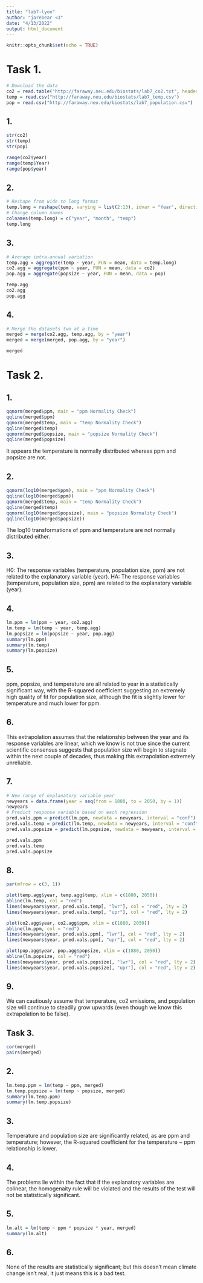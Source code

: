 ```yaml
---
title: "lab7-lyon"
author: "jarebear <3"
date: "4/13/2022"
output: html_document
---
```


```r
knitr::opts_chunk$set(echo = TRUE)
```

# Task 1.
```r
# Download the data
co2 = read.table("http://faraway.neu.edu/biostats/lab7_co2.txt", header=TRUE)
temp = read.csv("http://faraway.neu.edu/biostats/lab7_temp.csv")
pop = read.csv("http://faraway.neu.edu/biostats/lab7_population.csv")
```

## 1.
```r
str(co2)
str(temp)
str(pop)

range(co2$year)
range(temp$Year)
range(pop$year)
```

## 2.
```r
# Reshape from wide to long format
temp.long = reshape(temp, varying = list(2:13), idvar = "Year", direction = "long")
# Change column names
colnames(temp.long) = c("year", "month", "temp")
temp.long
```

## 3.
```r
# Average intra-annual variation
temp.agg = aggregate(temp ~ year, FUN = mean, data = temp.long)
co2.agg = aggregate(ppm ~ year, FUN = mean, data = co2)
pop.agg = aggregate(popsize ~ year, FUN = mean, data = pop)

temp.agg
co2.agg
pop.agg
```

## 4.
```r
# Merge the datasets two at a time
merged = merge(co2.agg, temp.agg, by = "year")
merged = merge(merged, pop.agg, by = "year")

merged
```

# Task 2.
## 1.
```r
qqnorm(merged$ppm, main = "ppm Normality Check")
qqline(merged$ppm)
qqnorm(merged$temp, main = "temp Normality Check")
qqline(merged$temp)
qqnorm(merged$popsize, main = "popsize Normality Check")
qqline(merged$popsize)
```

It appears the temperature is normally distributed whereas ppm and popsize are not.

## 2.
```r
qqnorm(log10(merged$ppm), main = "ppm Normality Check")
qqline(log10(merged$ppm))
qqnorm(merged$temp, main = "temp Normality Check")
qqline(merged$temp)
qqnorm(log10(merged$popsize), main = "popsize Normality Check")
qqline(log10(merged$popsize))
```

The log10 transformations of ppm and temperature are not normally distributed either.

## 3.
H0: The response variables (temperature, population size, ppm) are not related to the explanatory variable (year).
HA: The response variables (temperature, population size, ppm) are related to the explanatory variable (year).

## 4.
```r
lm.ppm = lm(ppm ~ year, co2.agg)
lm.temp = lm(temp ~ year, temp.agg)
lm.popsize = lm(popsize ~ year, pop.agg)
summary(lm.ppm)
summary(lm.temp)
summary(lm.popsize)
```

## 5.
ppm, popsize, and temperature are all related to year in a statistically significant way, with the R-squared coefficient suggesting an extremely high quality of fit for population size, although the fit is slightly lower for temperature and much lower for ppm.

## 6.
This extrapolation assumes that the relationship between the year and its response variables are linear, which we know is not true since the current scientific consensus suggests that population size will begin to stagnate within the next couple of decades, thus making this extrapolation extremely unreliable.

## 7.
```r
# New range of explanatory variable year
newyears = data.frame(year = seq(from = 1880, to = 2050, by = 1))
newyears 
# Predict response variable based on each regression
pred.vals.ppm = predict(lm.ppm, newdata = newyears, interval = "conf")
pred.vals.temp = predict(lm.temp, newdata = newyears, interval = "conf")
pred.vals.popsize = predict(lm.popsize, newdata = newyears, interval = "conf")

pred.vals.ppm
pred.vals.temp
pred.vals.popsize
```

## 8.
```r
par(mfrow = c(3, 1))

plot(temp.agg$year, temp.agg$temp, xlim = c(1880, 2050))
abline(lm.temp, col = "red")
lines(newyears$year, pred.vals.temp[, "lwr"], col = "red", lty = 2)
lines(newyears$year, pred.vals.temp[, "upr"], col = "red", lty = 2)

plot(co2.agg$year, co2.agg$ppm, xlim = c(1880, 2050))
abline(lm.ppm, col = "red")
lines(newyears$year, pred.vals.ppm[, "lwr"], col = "red", lty = 2)
lines(newyears$year, pred.vals.ppm[, "upr"], col = "red", lty = 2)

plot(pop.agg$year, pop.agg$popsize, xlim = c(1880, 2050))
abline(lm.popsize, col = "red")
lines(newyears$year, pred.vals.popsize[, "lwr"], col = "red", lty = 2)
lines(newyears$year, pred.vals.popsize[, "upr"], col = "red", lty = 2)
```

## 9.
We can cautiously assume that temperature, co2 emissions, and population size will continue to steadily grow upwards (even though we know this extrapolation to be false).

## Task 3.
```r
cor(merged)
pairs(merged)
```

## 2.
```r
lm.temp.ppm = lm(temp ~ ppm, merged)
lm.temp.popsize = lm(temp ~ popsize, merged)
summary(lm.temp.ppm)
summary(lm.temp.popsize)
```

## 3.
Temperature and population size are significantly related, as are ppm and temperature; however, the R-squared coefficient for the temperature ~ ppm relationship is lower.

## 4.
The problems lie within the fact that if the explanatory variables are colinear, the homogenaity rule will be violated and the results of the test will not be statistically significant.

## 5.
```r
lm.alt = lm(temp ~ ppm * popsize * year, merged)
summary(lm.alt)
```

## 6.
None of the results are statistically significant; but this doesn't mean climate change isn't real, it just means this is a bad test.